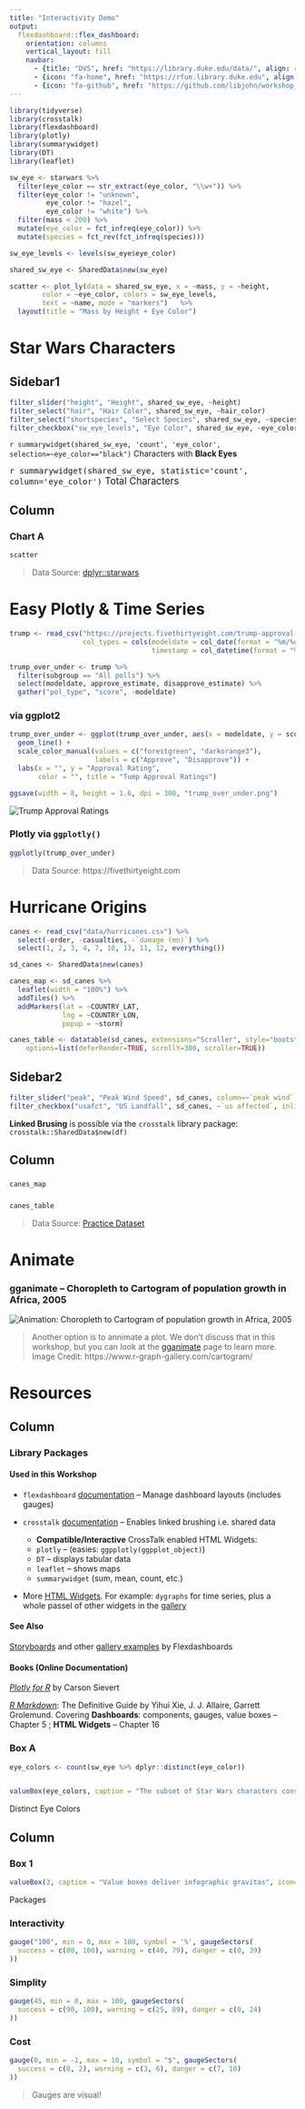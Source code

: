 ```yaml
---
title: "Interactivity Demo"
output: 
  flexdashboard::flex_dashboard:
    orientation: columns
    vertical_layout: fill
    navbar:
      - {title: "DVS", href: "https://library.duke.edu/data/", align: right}
      - {icon: "fa-home", href: "https://rfun.library.duke.edu", align: right }
      - {icon: "fa-github", href: "https://github.com/libjohn/workshop_dash_explore", align: right }
---
```


```r
library(tidyverse)
library(crosstalk)
library(flexdashboard)
library(plotly)
library(summarywidget)
library(DT)
library(leaflet)
```

```r
sw_eye <- starwars %>% 
  filter(eye_color == str_extract(eye_color, "\\w+")) %>% 
  filter(eye_color != "unknown", 
         eye_color != "hazel", 
         eye_color != "white") %>% 
  filter(mass < 200) %>% 
  mutate(eye_color = fct_infreq(eye_color)) %>% 
  mutate(species = fct_rev(fct_infreq(species)))

sw_eye_levels <- levels(sw_eye$eye_color)

shared_sw_eye <- SharedData$new(sw_eye)
```

```r
scatter <- plot_ly(data = shared_sw_eye, x = ~mass, y = ~height, 
        color = ~eye_color, colors = sw_eye_levels,
        text = ~name, mode = "markers")   %>% 
  layout(title = "Mass by Height + Eye Color")
```


Star Wars Characters
=============================================================

Sidebar1 {.sidebar}
-----------------------------------------------------------------------

```r
filter_slider("height", "Height", shared_sw_eye, ~height)
filter_select("hair", "Hair Color", shared_sw_eye, ~hair_color)
filter_select("shortspecies", "Select Species", shared_sw_eye, ~species)
filter_checkbox("sw_eye_levels", "Eye Color", shared_sw_eye, ~eye_color, columns = 2)

```



`r summarywidget(shared_sw_eye, 'count', 'eye_color', selection=~eye_color=="black")` Characters with **Black Eyes**

<big>`r summarywidget(shared_sw_eye, statistic='count', column='eye_color')` Total Characters</big>


Column
-----------------------------------------------------------------------

### Chart A 

```r
scatter
```

> Data Source:  [dplyr::starwars](https://dplyr.tidyverse.org/reference/starwars.html)

Easy Plotly & Time Series
=========================================================

```r
trump <- read_csv("https://projects.fivethirtyeight.com/trump-approval-data/approval_topline.csv", 
                  col_types = cols(modeldate = col_date(format = "%m/%d/%Y"), 
                                   timestamp = col_datetime(format = "%H:%M:%S %d %b %Y ")))

trump_over_under <- trump %>% 
  filter(subgroup == "All polls") %>% 
  select(modeldate, approve_estimate, disapprove_estimate) %>%
  gather("pol_type", "score", -modeldate)
```


### via ggplot2

```r
trump_over_under <- ggplot(trump_over_under, aes(x = modeldate, y = score, color = pol_type)) +
  geom_line() +
  scale_color_manual(values = c("forestgreen", "darkorange3"),
                     labels = c("Approve", "Disapprove")) +
  labs(x = "", y = "Approval Rating",
       color = "", title = "Tump Approval Ratings")

ggsave(width = 8, height = 1.6, dpi = 300, "trump_over_under.png")
```

![](trump_over_under.png "Trump Approval Ratings")


###  Plotly via `ggplotly()`


```r
ggplotly(trump_over_under) 
```

>  Data Source:  https://fivethirtyeight.com


Hurricane Origins {data-icon="fa-map"}
===========================================================

```r
canes <- read_csv("data/hurricanes.csv") %>% 
  select(-order, -casualties, -`damage (mn)`) %>% 
  select(1, 2, 3, 4, 7, 10, 13, 11, 12, everything())

sd_canes <- SharedData$new(canes)

canes_map <- sd_canes %>% 
  leaflet(width = "100%") %>% 
  addTiles() %>% 
  addMarkers(lat = ~COUNTRY_LAT, 
             lng = ~COUNTRY_LON, 
             popup = ~storm)

canes_table <- datatable(sd_canes, extensions="Scroller", style="bootstrap", class="compact", width="100%",
    options=list(deferRender=TRUE, scrollY=300, scroller=TRUE))
```


Sidebar2 {.sidebar}
-----------------------------------------------------------------------

```r
filter_slider("peak", "Peak Wind Speed", sd_canes, column=~`peak wind`, step=10)
filter_checkbox("usafct", "US Landfall", sd_canes, ~`us affected`, inline = TRUE)
```


**Linked Brusing** is possible via the `crosstalk` library package:  `crosstalk::SharedData$new(df)`

Column
-----------------

###

```r
canes_map
```

### 

```r
canes_table
```

> Data Source:  [Practice Dataset](https://github.com/libjohn/workshop_dash_explore/blob/master/data/hurricanes.csv)

Animate
==============================================================

### gganimate -- Choropleth to Cartogram of population growth in Africa, 2005

<img src = "https://i0.wp.com/www.r-graph-gallery.com/wp-content/uploads/2018/01/333_Animated_Cartogram_8.gif" alt = "Animation: Choropleth to Cartogram of population growth in Africa, 2005">



> Another option is to annimate a plot.  We don't discuss that in this workshop, but you can look at the [gganimate](https://gganimate.com/) page to learn more.  Image Credit:  https://www.r-graph-gallery.com/cartogram/


Resources
=============================================================

Column {data-width="66%"}
-------------------------------------------------------------

###  Library Packages


#### Used in this Workshop

- `flexdashboard` [documentation](https://rmarkdown.rstudio.com/flexdashboard/) -- Manage dashboard layouts (includes gauges)
- `crosstalk` [documentation](https://rstudio.github.io/crosstalk/) -- Enables linked brushing i.e. shared data

    - **Compatible/Interactive** CrossTalk enabled HTML Widgets:
    - `plotly` -- (easies:  `ggpplotly(ggpplot_object)`)
    - `DT`  -- displays tabular data
    - `leaflet` -- shows maps
    - `summarywidget` (sum, mean, count, etc.)
    
- More [HTML Widgets](https://www.htmlwidgets.org/). For example: `dygraphs` for time series, plus a whole passel of other widgets in the [gallery](http://gallery.htmlwidgets.org/)

#### See Also

[Storyboards](https://beta.rstudioconnect.com/jjallaire/htmlwidgets-showcase-storyboard/htmlwidgets-showcase-storyboard.html) and other [gallery examples](https://rmarkdown.rstudio.com/flexdashboard/examples.html) by Flexdashboards


#### Books (Online Documentation)

[_Plotly for R_](https://plotly-book.cpsievert.me/) by Carson Sievert

[_R Markdown_](https://bookdown.org/yihui/rmarkdown/): The Definitive Guide by Yihui Xie, J. J. Allaire, Garrett Grolemund.  Covering **Dashboards**: components, gauges, value boxes -- Chapter 5 ; **HTML Widgets** -- Chapter 16

### Box A

```r
eye_colors <- count(sw_eye %>% dplyr::distinct(eye_color)) 


valueBox(eye_colors, caption = "The subset of Star Wars characters consists of several distinct eye colors", icon="fa-eye", color = "rgb(224,102,255)")
```

Distinct Eye Colors

Column {data-width="33%"}
------------------------------------------------------

### Box 1

```r
valueBox(3, caption = "Value boxes deliver infographic gravitas", icon="fa-thumbs-up")
```


Packages

### Interactivity

```r
gauge("100", min = 0, max = 100, symbol = '%', gaugeSectors(
  success = c(80, 100), warning = c(40, 79), danger = c(0, 39)
))
```


### Simplity

```r
gauge(45, min = 0, max = 100, gaugeSectors(
  success = c(90, 100), warning = c(25, 89), danger = c(0, 24)
))
```

### Cost

```r
gauge(0, min = -1, max = 10, symbol = "$", gaugeSectors(
  success = c(0, 2), warning = c(3, 6), danger = c(7, 10)
))
```

> Gauges are visual!

